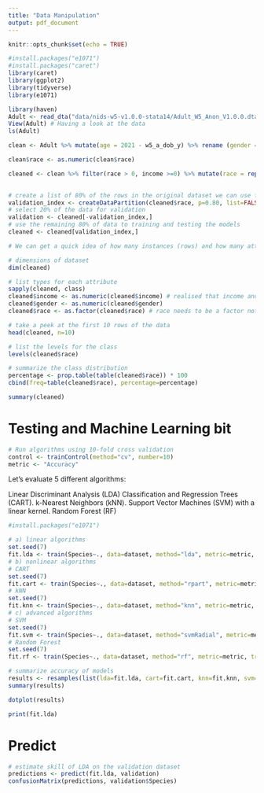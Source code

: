 ```yaml
---
title: "Data Manipulation"
output: pdf_document
---
```


```r
knitr::opts_chunk$set(echo = TRUE)
```

<!-- Loading in packages -->

```r
#install.packages("e1071")
#install.packages("caret")
library(caret)
library(ggplot2)
library(tidyverse)
library(e1071)
```
 <!-- Data import -->
```r
library(haven)
Adult <- read_dta("data/nids-w5-v1.0.0-stata14/Adult_W5_Anon_V1.0.0.dta") # read in the NIDS data and name the data set Adult (which is the unit of observation)
View(Adult) # Having a look at the data
ls(Adult)
```

<!-- Manipulating the data into a nice form -->
```r
clean <- Adult %>% mutate(age = 2021 - w5_a_dob_y) %>% rename (gender = w5_a_gen, race = w5_a_popgrp, income = w5_a_em1pay) %>% select(age, gender, race, income) 

clean$race <- as.numeric(clean$race)

cleaned <- clean %>% filter(race > 0, income >=0) %>% mutate(race = replace(race, race == 1, "African")) %>% mutate(race = replace(race, race == 2, "Coloured")) %>% mutate(race = replace(race, race == 3, "Asian/Indian")) %>% mutate(race = replace(race, race == 4, "White")) %>% mutate(race = replace(race, race == 5, "Other")) %>% filter(race == "African" |race == "Coloured" |race == "Asian/Indian" |race == "White" |race == "Other") %>% drop_na()
    

```

 
```r
# create a list of 80% of the rows in the original dataset we can use for training
validation_index <- createDataPartition(cleaned$race, p=0.80, list=FALSE)
# select 20% of the data for validation
validation <- cleaned[-validation_index,]
# use the remaining 80% of data to training and testing the models
cleaned <- cleaned[validation_index,]
```

```r
# We can get a quick idea of how many instances (rows) and how many attributes (columns) the data contains with the dim function.

# dimensions of dataset
dim(cleaned)
```
```r
# list types for each attribute
sapply(cleaned, class)
cleaned$income <- as.numeric(cleaned$income) # realised that income and gender should be numeric
cleaned$gender <- as.numeric(cleaned$gender)
cleaned$race <- as.factor(cleaned$race) # race needs to be a factor not a character
```

```r
# take a peek at the first 10 rows of the data
head(cleaned, n=10)
```

```r
# list the levels for the class
levels(cleaned$race)
```
```r
# summarize the class distribution
percentage <- prop.table(table(cleaned$race)) * 100
cbind(freq=table(cleaned$race), percentage=percentage)
```

```r
summary(cleaned)
```

# Testing and Machine Learning bit

```r

# Run algorithms using 10-fold cross validation
control <- trainControl(method="cv", number=10)
metric <- "Accuracy"
```

Let’s evaluate 5 different algorithms:

Linear Discriminant Analysis (LDA)
Classification and Regression Trees (CART).
k-Nearest Neighbors (kNN).
Support Vector Machines (SVM) with a linear kernel.
Random Forest (RF)

```r
#install.packages("e1071")
```


```r

# a) linear algorithms
set.seed(7)
fit.lda <- train(Species~., data=dataset, method="lda", metric=metric, trControl=control)
# b) nonlinear algorithms
# CART
set.seed(7)
fit.cart <- train(Species~., data=dataset, method="rpart", metric=metric, trControl=control)
# kNN
set.seed(7)
fit.knn <- train(Species~., data=dataset, method="knn", metric=metric, trControl=control)
# c) advanced algorithms
# SVM
set.seed(7)
fit.svm <- train(Species~., data=dataset, method="svmRadial", metric=metric, trControl=control)
# Random Forest
set.seed(7)
fit.rf <- train(Species~., data=dataset, method="rf", metric=metric, trControl=control)
```
```r
# summarize accuracy of models
results <- resamples(list(lda=fit.lda, cart=fit.cart, knn=fit.knn, svm=fit.svm, rf=fit.rf))
summary(results)
```

```r
dotplot(results)
```

```r
print(fit.lda)
```

# Predict

```r
# estimate skill of LDA on the validation dataset
predictions <- predict(fit.lda, validation)
confusionMatrix(predictions, validation$Species)
```

